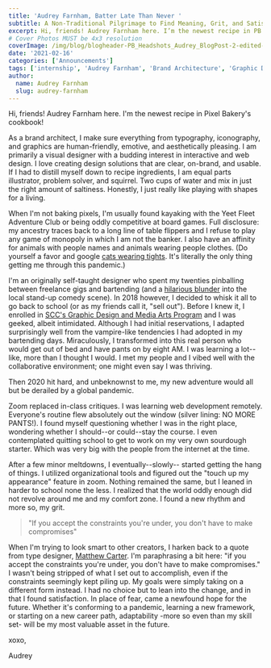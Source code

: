 ```yaml
---
title: 'Audrey Farnham, Batter Late Than Never '
subtitle: A Non-Traditional Pilgrimage to Find Meaning, Grit, and Satisfaction
excerpt: Hi, friends! Audrey Farnham here. I’m the newest recipe in PB's cookbook! I'm currently a graphic design student at Southeast Community college.
# Cover Photos MUST be 4x3 resolution
coverImage: /img/blog/blogheader-PB_Headshots_Audrey_BlogPost-2-edited-scaled.jpg
date: '2021-02-16'
categories: ['Announcements']
tags: ['internship', 'Audrey Farnham', 'Brand Architecture', 'Graphic Designer', 'New Hire']
author:
  name: Audrey Farnham
  slug: audrey-farnham
---
```


Hi, friends! Audrey Farnham here. I'm the newest recipe in Pixel Bakery's cookbook!

As a brand architect, I make sure everything from typography, iconography, and graphics are human-friendly, emotive, and aesthetically pleasing. I am primarily a visual designer with a budding interest in interactive and web design. I love creating design solutions that are clear, on-brand, and usable. If I had to distill myself down to recipe ingredients, I am equal parts illustrator, problem solver, and squirrel. Two cups of water and mix in just the right amount of saltiness. Honestly, I just really like playing with shapes for a living.

When I'm not baking pixels, I'm usually found kayaking with the Yeet Fleet Adventure Club or being oddly competitive at board games. Full disclosure: my ancestry traces back to a long line of table flippers and I refuse to play any game of monopoly in which I am not the banker. I also have an affinity for animals with people names and animals wearing people clothes. (Do yourself a favor and google [cats wearing tights](https://www.google.com/search?q=cats+wearing+tights&source=lnms&tbm=isch). It's literally the only thing getting me through this pandemic.)

I'm an originally self-taught designer who spent my twenties pinballing between freelance gigs and bartending (and a [hilarious blunder](https://www.dailynebraskan.com/culture/local-comedian-loses-bet-embraces-newfound-passion/article_1886c922-6a5a-11e6-9414-07f73f45a9ae.html) into the local stand-up comedy scene). In 2018 however, I decided to whisk it all to go back to school (or as my friends call it, "sell out"). Before I knew it, I enrolled in [SCC's Graphic Design and Media Arts Program](https://www.southeast.edu/graphicdesignmediaarts/) and I was geeked, albeit intimidated. Although I had initial reservations, I adapted surprisingly well from the vampire-like tendencies I had adopted in my bartending days. Miraculously, I transformed into this real person who would get out of bed and have pants on by eight AM. I was learning a lot--like, more than I thought I would. I met my people and I vibed well with the collaborative environment; one might even say I was thriving.

Then 2020 hit hard, and unbeknownst to me, my new adventure would all but be derailed by a global pandemic.

Zoom replaced in-class critiques. I was learning web development remotely. Everyone's routine flew absolutely out the window (silver lining: NO MORE PANTS!). I found myself questioning whether I was in the right place, wondering whether I should--or could--stay the course. I even contemplated quitting school to get to work on my very own sourdough starter. Which was very big with the people from the internet at the time.

After a few minor meltdowns, I eventually--slowly-- started getting the hang of things. I utilized organizational tools and figured out the "touch up my appearance" feature in zoom. Nothing remained the same, but I leaned in harder to school none the less. I realized that the world oddly enough did not revolve around me and my comfort zone. I found a new rhythm and more so, my grit.

> "If you accept the constraints you're under, you don't have to make compromises"

When I'm trying to look smart to other creators, I harken back to a quote from type designer, [Matthew Carter](https://en.wikipedia.org/wiki/Matthew_Carter). I'm paraphrasing a bit here: "if you accept the constraints you're under, you don't have to make compromises." I wasn't being stripped of what I set out to accomplish, even if the constraints seemingly kept piling up. My goals were simply taking on a different form instead. I had no choice but to lean into the change, and in that I found satisfaction. In place of fear, came a newfound hope for the future. Whether it's conforming to a pandemic, learning a new framework, or starting on a new career path, adaptability -more so even than my skill set- will be my most valuable asset in the future.

xoxo,

Audrey
